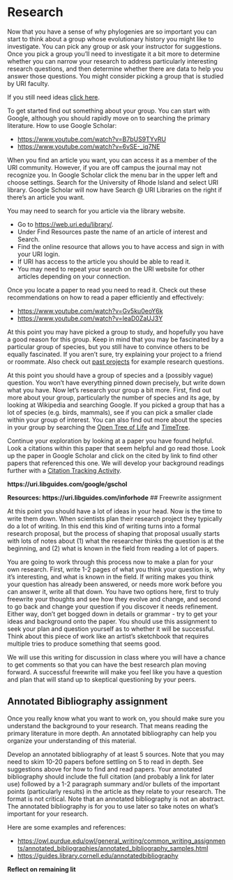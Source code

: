 # Research

Now that you have a sense of why phylogenies are so important
you can start to think about a group whose evolutionary history you might like to investigate.
You can pick any group or ask your instructor for suggestions.
Once you pick a group you'll need to investigate it a bit more to determine
whether you can narrow your research to address particularly interesting research questions,
and then determine whether there are data to help you answer those questions.
You might consider picking a group that is studied by URI faculty.

If you still need ideas [click here](research-ideas.html).

To get started find out something about your group.
You can start with Google, although you should rapidly move on to searching the primary literature.
How to use Google Scholar:

* [https://www.youtube.com/watch?v=B7bUS9TYvRU](https://www.youtube.com/watch?v=B7bUS9TYvRU)
* [https://www.youtube.com/watch?v=6vSE-_iq7NE](https://www.youtube.com/watch?v=6vSE-_iq7NE)

When you find an article you want, you can access it as a member of the URI community.
However, if you are off campus the journal may not recognize you.
In Google Scholar click the menu bar in the upper left and choose settings.
Search for the University of Rhode Island and select URI library.
Google Scholar will now have Search @ URI Libraries on the right if there's an article you want.

You may need to search for you article via the library website.

* Go to [https://web.uri.edu/library/](https://web.uri.edu/library/).
* Under Find Resources paste the name of an article of interest and Search.
* Find the online resource that allows you to have access and sign in with your URI login.
* If URI has access to the article you should be able to read it.
* You may need to repeat your search on the URI website for other articles depending on your connection.

Once you locate a paper to read you need to read it.
Check out these recommendations on how to read a paper efficiently and effectively: 

* [https://www.youtube.com/watch?v=Gv5ku0eoY6k](https://www.youtube.com/watch?v=Gv5ku0eoY6k)
* [https://www.youtube.com/watch?v=IeaD0ZaUJ3Y](https://www.youtube.com/watch?v=IeaD0ZaUJ3Y)

At this point you may have picked a group to study, and hopefully you have a good reason for this group.
Keep in mind that you may be fascinated by a particular group of species, but you still have to convince others to be equally fascinated.
If you aren't sure, try explaining your project to a friend or roommate.
Also check out [past projects](research-ideas.html) for example research questions.

At this point you should have a group of species and a (possibly vague) question.
You won't have everything pinned down precisely, but write down what you have.
Now let's research your group a bit more.
First, find out more about your group, particularly the number of species and its age,
by looking at Wikipedia and searching Google.
If you picked a group that has a lot of species (e.g. birds, mammals),
see if you can pick a smaller clade within your group of interest.
You can also find out more about the species in your group by searching
the [Open Tree of Life](https://tree.opentreeoflife.org/)
and [TimeTree](http://timetree.org/).

Continue your exploration by looking at a paper you have found helpful.
Look a citations within this paper that seem helpful and go read those.
Look up the paper in Google Scholar and click on the cited by link to find other papers
that referenced this one.
We will develop your background readings further with a [Citation Tracking Activity](citation-tracker-exercise.html).


**https://uri.libguides.com/google/gschol**

**Resources: https://uri.libguides.com/inforhode**
## Freewrite assignment

At this point you should have a lot of ideas in your head.
Now is the time to write them down.
When scientists plan their research project they typically do a lot of writing.
In this end this kind of writing turns into a formal research proposal,
but the process of shaping that proposal usually starts with lots of notes about
(1) what the researcher thinks the question is at the beginning, and
(2) what is known in the field from reading a lot of papers.

You are going to work through this process now to make a plan for your own research.
First, write 1-2 pages of what you think your question is, why it's interesting,
and what is known in the field.
If writing makes you think your question has already been answered, or needs more work before you
can answer it, write all that down.
You have two options here, first to truly freewrite your thoughts and see how they evolve and change,
and second to go back and change your question if you discover it needs refinement.
Either way, don't get bogged down in details or grammar - try to get your ideas and background onto the paper.
You should use this assignment to seek your plan and question yourself as to whether it will be successful.
Think about this piece of work like an artist's sketchbook that requires multiple tries to produce something that seems good.

We will use this writing for discussion in class where you will have a chance to get comments so that you can have the best research plan moving forward.
A successful freewrite will make you feel like you have a question and plan that will stand up to skeptical questioning by your peers.

## Annotated Bibliography assignment

Once you really know what you want to work on,
you should make sure you understand the background to your research.
That means reading the primary literature in more depth.
An annotated bibliography can help you organize your understanding of this material.

Develop an annotated bibliography of at least 5 sources.
Note that you may need to skim 10-20 papers before settling on 5 to read in depth.
See suggestions above for how to find and read papers.
Your annotated bibliography should include the full citation (and probably a link for later use) followed by a 1-2 paragraph summary and/or bullets of the important points (particularly results) in the article as they relate to your research.
The format is not critical.
Note that an annotated bibliography is not an abstract.
The annotated bibliography is for you to use later so take notes on what's important for your research.

Here are some examples and references:  

* [https://owl.purdue.edu/owl/general_writing/common_writing_assignments/annotated_bibliographies/annotated_bibliography_samples.html](https://owl.purdue.edu/owl/general_writing/common_writing_assignments/annotated_bibliographies/annotated_bibliography_samples.html)
* [https://guides.library.cornell.edu/annotatedbibliography](https://guides.library.cornell.edu/annotatedbibliography)

**Reflect on remaining lit**
